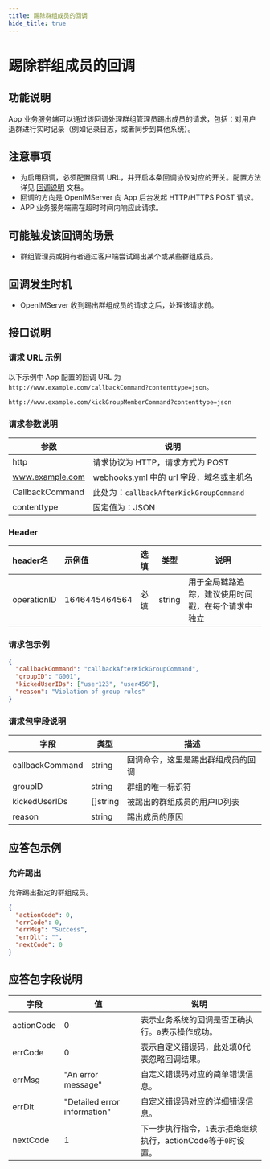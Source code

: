 ```yaml
---
title: 踢除群组成员的回调
hide_title: true
---
```


# 踢除群组成员的回调

## 功能说明
App 业务服务端可以通过该回调处理群组管理员踢出成员的请求，包括：对用户退群进行实时记录（例如记录日志，或者同步到其他系统）。

## 注意事项
- 为启用回调，必须配置回调 URL，并开启本条回调协议对应的开关。配置方法详见 [回调说明](../introduction) 文档。
- 回调的方向是 OpenIMServer 向 App 后台发起 HTTP/HTTPS POST 请求。
- APP 业务服务端需在超时时间内响应此请求。

## 可能触发该回调的场景
- 群组管理员或拥有者通过客户端尝试踢出某个或某些群组成员。

## 回调发生时机
- OpenIMServer 收到踢出群组成员的请求之后，处理该请求前。

## 接口说明

### 请求 URL 示例
以下示例中 App 配置的回调 URL 为 `http://www.example.com/callbackCommand?contenttype=json`。
```plaintext
http://www.example.com/kickGroupMemberCommand?contenttype=json
```

### 请求参数说明

| 参数            | 说明                                              |
| --------------- | ------------------------------------------------- |
| http            | 请求协议为 HTTP，请求方式为 POST                  |
| www.example.com | webhooks.yml 中的 url 字段，域名或主机名 |
| CallbackCommand | 此处为：`callbackAfterKickGroupCommand`           |
| contenttype     | 固定值为：JSON                                    |

### Header
| header名     | 示例值           | 选填  | 类型     | 说明                  |
|:------------|:--------------|:----|--------|---------------------|
| operationID | 1646445464564 | 必填  | string | 用于全局链路追踪，建议使用时间戳，在每个请求中独立 |

### 请求包示例
```json
{
  "callbackCommand": "callbackAfterKickGroupCommand",
  "groupID": "G001",
  "kickedUserIDs": ["user123", "user456"],
  "reason": "Violation of group rules"
}
```

### 请求包字段说明

| 字段           | 类型     | 描述                                         |
|--------------|----------|--------------------------------------------|
| callbackCommand | string   | 回调命令，这里是踢出群组成员的回调              |
| groupID       | string   | 群组的唯一标识符                            |
| kickedUserIDs | []string | 被踢出的群组成员的用户ID列表                  |
| reason        | string   | 踢出成员的原因                               |

## 应答包示例

### 允许踢出
允许踢出指定的群组成员。

```json
{
  "actionCode": 0,
  "errCode": 0,
  "errMsg": "Success",
  "errDlt": "",
  "nextCode": 0
}
```

## 应答包字段说明

| 字段         | 值                           | 说明                                       |
|-------------|------------------------------|------------------------------------------|
| actionCode  | 0                            | 表示业务系统的回调是否正确执行。`0`表示操作成功。     |
| errCode     | 0                            | 表示自定义错误码，此处填0代表忽略回调结果。|
| errMsg      | "An error message"           | 自定义错误码对应的简单错误信息。|
| errDlt      | "Detailed error information" | 自定义错误码对应的详细错误信息。|
| nextCode    | 1                            | 下一步执行指令，`1`表示拒绝继续执行，actionCode等于`0`时设置。|

